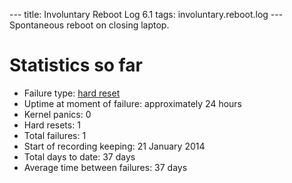 ---
title: Involuntary Reboot Log 6.1
tags: involuntary.reboot.log
---
Spontaneous reboot on closing laptop.

= Statistics so far =

* Failure type: [[hard reset]]
* Uptime at moment of failure: approximately 24 hours
* Kernel panics: 0
* Hard resets: 1
* Total failures: 1
* Start of recording keeping: 21 January 2014
* Total days to date: 37 days
* Average time between failures: 37 days
